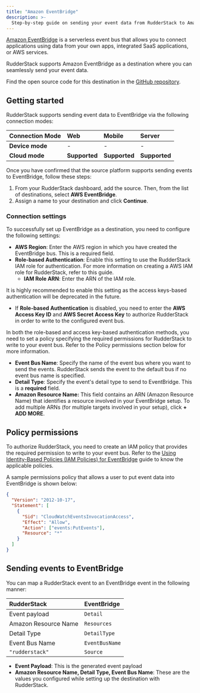 ```yaml
---
title: "Amazon EventBridge"
description: >-
  Step-by-step guide on sending your event data from RudderStack to Amazon EventBridge.
---
```


[Amazon EventBridge](https://aws.amazon.com/eventbridge/) is a serverless event bus that allows you to connect applications using data from your own apps, integrated SaaS applications, or AWS services.

RudderStack supports Amazon EventBridge as a destination where you can seamlessly send your event data.

<div class="infoBlock">
Find the open source code for this destination in the <a href="https://github.com/rudderlabs/rudder-transformer/tree/master/v0/destinations/eventbridge">GitHub repository</a>.
</div>

## Getting started

RudderStack supports sending event data to EventBridge via the following <Link to="/rudderstack-cloud/rudderstack-connection-modes/">connection modes</Link>:

| **Connection Mode** | **Web**       | **Mobile**    | **Server**    |
| :------------------ | :------------ | :------------ | :------------ |
| **Device mode**     | -             | -             | -             |
| **Cloud mode**      | **Supported** | **Supported** | **Supported** |

Once you have confirmed that the source platform supports sending events to EventBridge, follow these steps:

1. From your RudderStack dashboard, add the source. Then, from the list of destinations, select **AWS EventBridge**.
2. Assign a name to your destination and click **Continue**.

### Connection settings

To successfully set up EventBridge as a destination, you need to configure the following settings:

- **AWS Region**: Enter the AWS region in which you have created the EventBridge bus. This is a required field.
- **Role-based Authentication**: Enable this setting to use the RudderStack IAM role for authentication. For more information on creating a AWS IAM role for RudderStack, refer to <Link to="/destinations/aws-iam-role-for-rudderstack/#creating-a-rudderstack-iam-role">this guide</Link>.
  - **IAM Role ARN**: Enter the ARN of the IAM role.

<div class="warningBlock">
It is highly recommended to enable this setting as the access keys-based authentication will be deprecated in the future.
</div>

- If **Role-based Authentication** is disabled, you need to enter the **AWS Access Key ID** and **AWS Secret Access Key** to authorize RudderStack in order to write to the configured event bus. 

<div class="infoBlock">
In both the role-based and access key-based authentication methods, you need to set a policy specifying the required permissions for RudderStack to write to your event bus. Refer to the <Link to="#policy-permissions">Policy permissions</Link> section below for more information. 
</div>

- **Event Bus Name**: Specify the name of the event bus where you want to send the events. RudderStack sends the event to the default bus if no event bus name is specified.
- **Detail Type**: Specify the event's detail type to send to EventBridge. This is a **required** field.
- **Amazon Resource Name:** This field contains an ARN (Amazon Resource Name) that identifies a resource involved in your EventBridge setup. To add multiple ARNs (for multiple targets involved in your setup), click **+ ADD MORE**.

## Policy permissions

To authorize RudderStack, you need to create an IAM policy that provides the required permission to write to your event bus. Refer to the <a href="https://docs.aws.amazon.com/eventbridge/latest/userguide/iam-identity-based-access-control-eventbridge.html">Using Identity-Based Policies (IAM Policies) for EventBridge</a> guide to know the applicable policies.

A sample permissions policy that allows a user to put event data into EventBridge is shown below:

```json
{
  "Version": "2012-10-17",
  "Statement": [
    {
      "Sid": "CloudWatchEventsInvocationAccess",
      "Effect": "Allow",
      "Action": ["events:PutEvents"],
      "Resource": "*"
    }
  ]
}
```

## Sending events to EventBridge

You can map a RudderStack event to an EventBridge event in the following manner:

| RudderStack          | EventBridge        |
| :------------------- | :----------------- |
| Event payload        | `Detail`       |
| Amazon Resource Name |`Resources`   |
| Detail Type          | `DetailType`   |
| Event Bus Name       | `EventBusName` |
| `"rudderstack"`      | `Source`      |

- **Event Payload**: This is the generated event payload
- **Amazon Resource Name, Detail Type, Event Bus Name**: These are the values you configured while setting up the destination with RudderStack.